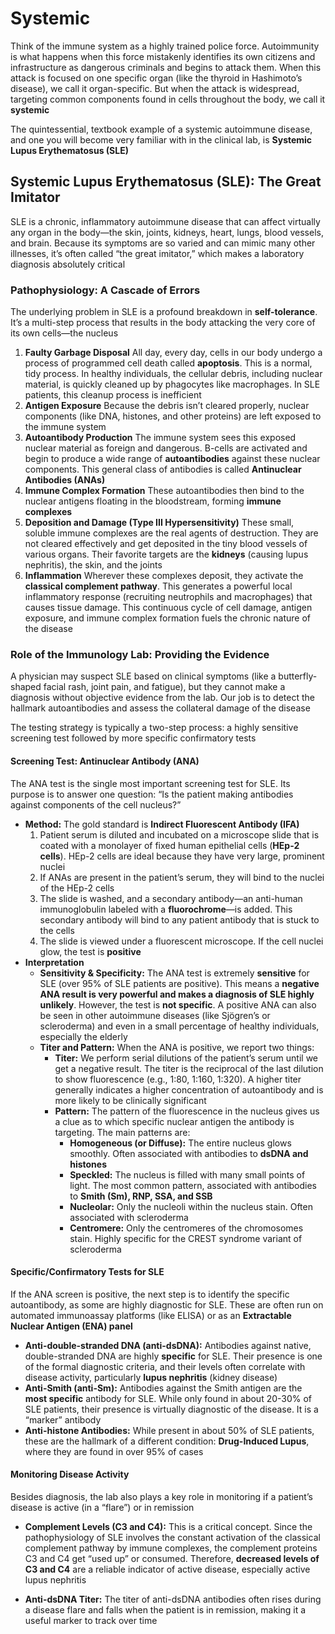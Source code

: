 # Systemic {-}

Think of the immune system as a highly trained police force. Autoimmunity is what happens when this force mistakenly identifies its own citizens and infrastructure as dangerous criminals and begins to attack them. When this attack is focused on one specific organ (like the thyroid in Hashimoto's disease), we call it organ-specific. But when the attack is widespread, targeting common components found in cells throughout the body, we call it **systemic**

The quintessential, textbook example of a systemic autoimmune disease, and one you will become very familiar with in the clinical lab, is **Systemic Lupus Erythematosus (SLE)**

## **Systemic Lupus Erythematosus (SLE): The Great Imitator** {-}

SLE is a chronic, inflammatory autoimmune disease that can affect virtually any organ in the body—the skin, joints, kidneys, heart, lungs, blood vessels, and brain. Because its symptoms are so varied and can mimic many other illnesses, it's often called "the great imitator," which makes a laboratory diagnosis absolutely critical

### **Pathophysiology: A Cascade of Errors** {-}

The underlying problem in SLE is a profound breakdown in **self-tolerance**. It's a multi-step process that results in the body attacking the very core of its own cells—the nucleus

1.  **Faulty Garbage Disposal** All day, every day, cells in our body undergo a process of programmed cell death called **apoptosis**. This is a normal, tidy process. In healthy individuals, the cellular debris, including nuclear material, is quickly cleaned up by phagocytes like macrophages. In SLE patients, this cleanup process is inefficient
2.  **Antigen Exposure** Because the debris isn't cleared properly, nuclear components (like DNA, histones, and other proteins) are left exposed to the immune system
3.  **Autoantibody Production** The immune system sees this exposed nuclear material as foreign and dangerous. B-cells are activated and begin to produce a wide range of **autoantibodies** against these nuclear components. This general class of antibodies is called **Antinuclear Antibodies (ANAs)**
4.  **Immune Complex Formation** These autoantibodies then bind to the nuclear antigens floating in the bloodstream, forming **immune complexes**
5.  **Deposition and Damage (Type III Hypersensitivity)** These small, soluble immune complexes are the real agents of destruction. They are not cleared effectively and get deposited in the tiny blood vessels of various organs. Their favorite targets are the **kidneys** (causing lupus nephritis), the skin, and the joints
6.  **Inflammation** Wherever these complexes deposit, they activate the **classical complement pathway**. This generates a powerful local inflammatory response (recruiting neutrophils and macrophages) that causes tissue damage. This continuous cycle of cell damage, antigen exposure, and immune complex formation fuels the chronic nature of the disease

### **Role of the Immunology Lab: Providing the Evidence** {-}

A physician may suspect SLE based on clinical symptoms (like a butterfly-shaped facial rash, joint pain, and fatigue), but they cannot make a diagnosis without objective evidence from the lab. Our job is to detect the hallmark autoantibodies and assess the collateral damage of the disease

The testing strategy is typically a two-step process: a highly sensitive screening test followed by more specific confirmatory tests

#### **Screening Test: Antinuclear Antibody (ANA)** {-}

The ANA test is the single most important screening test for SLE. Its purpose is to answer one question: "Is the patient making antibodies against components of the cell nucleus?"

*   **Method:** The gold standard is **Indirect Fluorescent Antibody (IFA)**
    1.  Patient serum is diluted and incubated on a microscope slide that is coated with a monolayer of fixed human epithelial cells (**HEp-2 cells**). HEp-2 cells are ideal because they have very large, prominent nuclei
    2.  If ANAs are present in the patient's serum, they will bind to the nuclei of the HEp-2 cells
    3.  The slide is washed, and a secondary antibody—an anti-human immunoglobulin labeled with a **fluorochrome**—is added. This secondary antibody will bind to any patient antibody that is stuck to the cells
    4.  The slide is viewed under a fluorescent microscope. If the cell nuclei glow, the test is **positive**
*   **Interpretation**
    *   **Sensitivity & Specificity:** The ANA test is extremely **sensitive** for SLE (over 95% of SLE patients are positive). This means a **negative ANA result is very powerful and makes a diagnosis of SLE highly unlikely**. However, the test is **not specific**. A positive ANA can also be seen in other autoimmune diseases (like Sjögren's or scleroderma) and even in a small percentage of healthy individuals, especially the elderly
    *   **Titer and Pattern:** When the ANA is positive, we report two things:
        *   **Titer:** We perform serial dilutions of the patient's serum until we get a negative result. The titer is the reciprocal of the last dilution to show fluorescence (e.g., 1:80, 1:160, 1:320). A higher titer generally indicates a higher concentration of autoantibody and is more likely to be clinically significant
        *   **Pattern:** The pattern of the fluorescence in the nucleus gives us a clue as to which specific nuclear antigen the antibody is targeting. The main patterns are:
            *   **Homogeneous (or Diffuse):** The entire nucleus glows smoothly. Often associated with antibodies to **dsDNA and histones**
            *   **Speckled:** The nucleus is filled with many small points of light. The most common pattern, associated with antibodies to **Smith (Sm), RNP, SSA, and SSB**
            *   **Nucleolar:** Only the nucleoli within the nucleus stain. Often associated with scleroderma
            *   **Centromere:** Only the centromeres of the chromosomes stain. Highly specific for the CREST syndrome variant of scleroderma

#### **Specific/Confirmatory Tests for SLE** {-}

If the ANA screen is positive, the next step is to identify the specific autoantibody, as some are highly diagnostic for SLE. These are often run on automated immunoassay platforms (like ELISA) or as an **Extractable Nuclear Antigen (ENA) panel**

*   **Anti-double-stranded DNA (anti-dsDNA):** Antibodies against native, double-stranded DNA are highly **specific** for SLE. Their presence is one of the formal diagnostic criteria, and their levels often correlate with disease activity, particularly **lupus nephritis** (kidney disease)
*   **Anti-Smith (anti-Sm):** Antibodies against the Smith antigen are the **most specific** antibody for SLE. While only found in about 20-30% of SLE patients, their presence is virtually diagnostic of the disease. It is a "marker" antibody
*   **Anti-histone Antibodies:** While present in about 50% of SLE patients, these are the hallmark of a different condition: **Drug-Induced Lupus**, where they are found in over 95% of cases

#### **Monitoring Disease Activity** {-}

Besides diagnosis, the lab also plays a key role in monitoring if a patient's disease is active (in a "flare") or in remission

*   **Complement Levels (C3 and C4):** This is a critical concept. Since the pathophysiology of SLE involves the constant activation of the classical complement pathway by immune complexes, the complement proteins C3 and C4 get "used up" or consumed. Therefore, **decreased levels of C3 and C4** are a reliable indicator of active disease, especially active lupus nephritis

*   **Anti-dsDNA Titer:** The titer of anti-dsDNA antibodies often rises during a disease flare and falls when the patient is in remission, making it a useful marker to track over time
